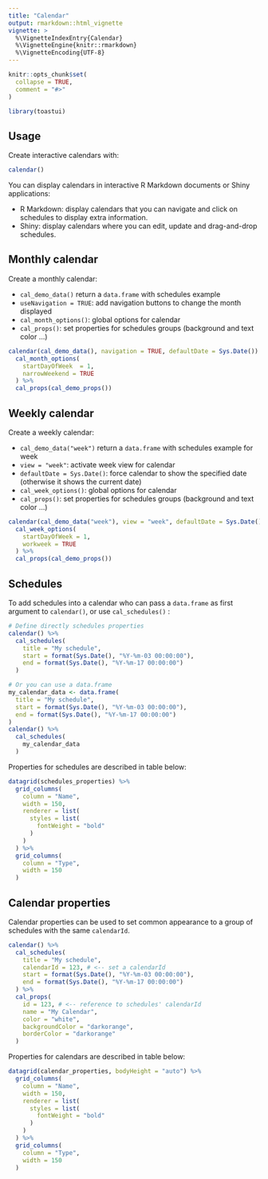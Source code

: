```yaml
---
title: "Calendar"
output: rmarkdown::html_vignette
vignette: >
  %\VignetteIndexEntry{Calendar}
  %\VignetteEngine{knitr::rmarkdown}
  %\VignetteEncoding{UTF-8}
---
```


```r
knitr::opts_chunk$set(
  collapse = TRUE,
  comment = "#>"
)
```

```r
library(toastui)
```

<style>
table {
  display: table !important;
}
</style>

## Usage

Create interactive calendars with:

```r
calendar()
```

You can display calendars in interactive R Markdown documents or Shiny applications:

* R Markdown: display calendars that you can navigate and click on schedules to display extra information.
* Shiny: display calendars where you can edit, update and drag-and-drop schedules.


## Monthly calendar

Create a monthly calendar:

* `cal_demo_data()` return a `data.frame` with schedules example
* `useNavigation = TRUE`: add navigation buttons to change the month displayed
* `cal_month_options()`: global options for calendar
* `cal_props()`: set properties for schedules groups (background and text color ...)

```r
calendar(cal_demo_data(), navigation = TRUE, defaultDate = Sys.Date()) %>%
  cal_month_options(
    startDayOfWeek  = 1, 
    narrowWeekend = TRUE
  ) %>% 
  cal_props(cal_demo_props())
```



## Weekly calendar

Create a weekly calendar:

* `cal_demo_data("week")` return a `data.frame` with schedules example for week
* `view = "week"`: activate week view for calendar
* `defaultDate = Sys.Date()`: force calendar to show the specified date (otherwise it shows the current date)
* `cal_week_options()`: global options for calendar
* `cal_props()`: set properties for schedules groups (background and text color ...)

```r
calendar(cal_demo_data("week"), view = "week", defaultDate = Sys.Date()) %>% 
  cal_week_options(
    startDayOfWeek = 1,
    workweek = TRUE
  ) %>% 
  cal_props(cal_demo_props())
```



## Schedules

To add schedules into a calendar who can pass a `data.frame` as first argument to `calendar()`, or use `cal_schedules()` :

```r
# Define directly schedules properties
calendar() %>%
  cal_schedules(
    title = "My schedule",
    start = format(Sys.Date(), "%Y-%m-03 00:00:00"),
    end = format(Sys.Date(), "%Y-%m-17 00:00:00")
  )

# Or you can use a data.frame
my_calendar_data <- data.frame(
  title = "My schedule",
  start = format(Sys.Date(), "%Y-%m-03 00:00:00"),
  end = format(Sys.Date(), "%Y-%m-17 00:00:00")
)
calendar() %>%
  cal_schedules(
    my_calendar_data
  )
```

Properties for schedules are described in table below:

```r
datagrid(schedules_properties) %>% 
  grid_columns(
    column = "Name", 
    width = 150,
    renderer = list(
      styles = list(
        fontWeight = "bold"
      )
    )
  ) %>% 
  grid_columns(
    column = "Type", 
    width = 150
  )
```



## Calendar properties

Calendar properties can be used to set common appearance to a group of schedules with the same `calendarId`. 

```r
calendar() %>%
  cal_schedules(
    title = "My schedule",
    calendarId = 123, # <-- set a calendarId
    start = format(Sys.Date(), "%Y-%m-03 00:00:00"),
    end = format(Sys.Date(), "%Y-%m-17 00:00:00")
  ) %>% 
  cal_props(
    id = 123, # <-- reference to schedules' calendarId
    name = "My Calendar",
    color = "white",
    backgroundColor = "darkorange",
    borderColor = "darkorange"
  )
```


Properties for calendars are described in table below:

```r
datagrid(calendar_properties, bodyHeight = "auto") %>% 
  grid_columns(
    column = "Name", 
    width = 150,
    renderer = list(
      styles = list(
        fontWeight = "bold"
      )
    )
  ) %>% 
  grid_columns(
    column = "Type", 
    width = 150
  )
```

